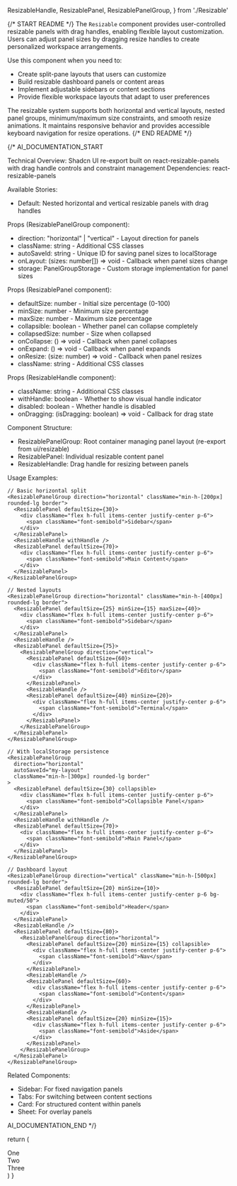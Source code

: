   ResizableHandle,
  ResizablePanel,
  ResizablePanelGroup,
} from './Resizable'

{/* START README */}
The `Resizable` component provides user-controlled resizable panels with drag handles, enabling flexible layout customization. Users can adjust panel sizes by dragging resize handles to create personalized workspace arrangements.

Use this component when you need to:

- Create split-pane layouts that users can customize
- Build resizable dashboard panels or content areas
- Implement adjustable sidebars or content sections
- Provide flexible workspace layouts that adapt to user preferences

The resizable system supports both horizontal and vertical layouts, nested panel groups, minimum/maximum size constraints, and smooth resize animations. It maintains responsive behavior and provides accessible keyboard navigation for resize operations.
{/* END README */}

{/\*
AI_DOCUMENTATION_START

Technical Overview: Shadcn UI re-export built on react-resizable-panels with drag handle controls and constraint management
Dependencies: react-resizable-panels

Available Stories:

- Default: Nested horizontal and vertical resizable panels with drag handles

Props (ResizablePanelGroup component):

- direction: "horizontal" | "vertical" - Layout direction for panels
- className: string - Additional CSS classes
- autoSaveId: string - Unique ID for saving panel sizes to localStorage
- onLayout: (sizes: number[]) => void - Callback when panel sizes change
- storage: PanelGroupStorage - Custom storage implementation for panel sizes

Props (ResizablePanel component):

- defaultSize: number - Initial size percentage (0-100)
- minSize: number - Minimum size percentage
- maxSize: number - Maximum size percentage
- collapsible: boolean - Whether panel can collapse completely
- collapsedSize: number - Size when collapsed
- onCollapse: () => void - Callback when panel collapses
- onExpand: () => void - Callback when panel expands
- onResize: (size: number) => void - Callback when panel resizes
- className: string - Additional CSS classes

Props (ResizableHandle component):

- className: string - Additional CSS classes
- withHandle: boolean - Whether to show visual handle indicator
- disabled: boolean - Whether handle is disabled
- onDragging: (isDragging: boolean) => void - Callback for drag state

Component Structure:

- ResizablePanelGroup: Root container managing panel layout (re-export from ui/resizable)
- ResizablePanel: Individual resizable content panel
- ResizableHandle: Drag handle for resizing between panels

Usage Examples:

```tsx
// Basic horizontal split
<ResizablePanelGroup direction="horizontal" className="min-h-[200px] rounded-lg border">
  <ResizablePanel defaultSize={30}>
    <div className="flex h-full items-center justify-center p-6">
      <span className="font-semibold">Sidebar</span>
    </div>
  </ResizablePanel>
  <ResizableHandle withHandle />
  <ResizablePanel defaultSize={70}>
    <div className="flex h-full items-center justify-center p-6">
      <span className="font-semibold">Main Content</span>
    </div>
  </ResizablePanel>
</ResizablePanelGroup>

// Nested layouts
<ResizablePanelGroup direction="horizontal" className="min-h-[400px] rounded-lg border">
  <ResizablePanel defaultSize={25} minSize={15} maxSize={40}>
    <div className="flex h-full items-center justify-center p-6">
      <span className="font-semibold">Sidebar</span>
    </div>
  </ResizablePanel>
  <ResizableHandle />
  <ResizablePanel defaultSize={75}>
    <ResizablePanelGroup direction="vertical">
      <ResizablePanel defaultSize={60}>
        <div className="flex h-full items-center justify-center p-6">
          <span className="font-semibold">Editor</span>
        </div>
      </ResizablePanel>
      <ResizableHandle />
      <ResizablePanel defaultSize={40} minSize={20}>
        <div className="flex h-full items-center justify-center p-6">
          <span className="font-semibold">Terminal</span>
        </div>
      </ResizablePanel>
    </ResizablePanelGroup>
  </ResizablePanel>
</ResizablePanelGroup>

// With localStorage persistence
<ResizablePanelGroup
  direction="horizontal"
  autoSaveId="my-layout"
  className="min-h-[300px] rounded-lg border"
>
  <ResizablePanel defaultSize={30} collapsible>
    <div className="flex h-full items-center justify-center p-6">
      <span className="font-semibold">Collapsible Panel</span>
    </div>
  </ResizablePanel>
  <ResizableHandle withHandle />
  <ResizablePanel defaultSize={70}>
    <div className="flex h-full items-center justify-center p-6">
      <span className="font-semibold">Main Panel</span>
    </div>
  </ResizablePanel>
</ResizablePanelGroup>

// Dashboard layout
<ResizablePanelGroup direction="vertical" className="min-h-[500px] rounded-lg border">
  <ResizablePanel defaultSize={20} minSize={10}>
    <div className="flex h-full items-center justify-center p-6 bg-muted/50">
      <span className="font-semibold">Header</span>
    </div>
  </ResizablePanel>
  <ResizableHandle />
  <ResizablePanel defaultSize={80}>
    <ResizablePanelGroup direction="horizontal">
      <ResizablePanel defaultSize={20} minSize={15} collapsible>
        <div className="flex h-full items-center justify-center p-6">
          <span className="font-semibold">Nav</span>
        </div>
      </ResizablePanel>
      <ResizableHandle />
      <ResizablePanel defaultSize={60}>
        <div className="flex h-full items-center justify-center p-6">
          <span className="font-semibold">Content</span>
        </div>
      </ResizablePanel>
      <ResizableHandle />
      <ResizablePanel defaultSize={20} minSize={15}>
        <div className="flex h-full items-center justify-center p-6">
          <span className="font-semibold">Aside</span>
        </div>
      </ResizablePanel>
    </ResizablePanelGroup>
  </ResizablePanel>
</ResizablePanelGroup>
```

Related Components:

- Sidebar: For fixed navigation panels
- Tabs: For switching between content sections
- Card: For structured content within panels
- Sheet: For overlay panels

AI_DOCUMENTATION_END
\*/}

  return (
    <ResizablePanelGroup
      direction="horizontal"
      className="max-w-md rounded-lg border md:min-w-[450px]"
    >
      <ResizablePanel defaultSize={50}>
        <div className="flex h-[200px] items-center justify-center p-6">
          <span className="font-semibold">One</span>
        </div>
      </ResizablePanel>
      <ResizableHandle />
      <ResizablePanel defaultSize={50}>
        <ResizablePanelGroup direction="vertical">
          <ResizablePanel defaultSize={25}>
            <div className="flex h-full items-center justify-center p-6">
              <span className="font-semibold">Two</span>
            </div>
          </ResizablePanel>
          <ResizableHandle />
          <ResizablePanel defaultSize={75}>
            <div className="flex h-full items-center justify-center p-6">
              <span className="font-semibold">Three</span>
            </div>
          </ResizablePanel>
        </ResizablePanelGroup>
      </ResizablePanel>
    </ResizablePanelGroup>
  )
}
